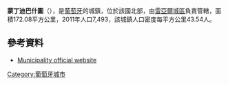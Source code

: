 {{Coord|41|24|N|7|57|W|display=title}}

'''蒙丁迪巴什圖'''（{{lang-pt|Mondim de Basto}}），是[[葡萄牙|葡萄牙]]的城鎮，位於該國北部，由[[雷亞爾城區|雷亞爾城區]]負責管轄，面積172.08平方公里，2011年人口7,493，該城鎮人口密度每平方公里43.54人。

==參考資料==
* [http://www.cm-mondimdebasto.pt Municipality official website] {{Wayback|url=http://www.cm-mondimdebasto.pt/ |date=20200319133213 }}

{{Portugal-geo-stub}}
[[Category:葡萄牙城市|Category:葡萄牙城市]]
